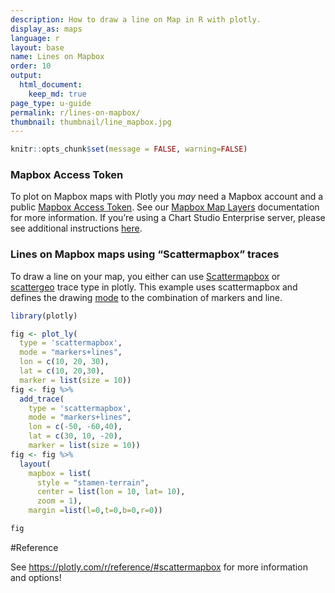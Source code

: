 ```yaml
---
description: How to draw a line on Map in R with plotly.
display_as: maps
language: r
layout: base
name: Lines on Mapbox
order: 10
output:
  html_document:
    keep_md: true
page_type: u-guide
permalink: r/lines-on-mapbox/
thumbnail: thumbnail/line_mapbox.jpg
---
```


```r
knitr::opts_chunk$set(message = FALSE, warning=FALSE)
```
### Mapbox Access Token

To plot on Mapbox maps with Plotly you *may* need a Mapbox account and a public [Mapbox Access Token](https://www.mapbox.com/studio). See our [Mapbox Map Layers](/r/mapbox-layers/) documentation for more information. If you're using a Chart Studio Enterprise server, please see additional instructions [here](https://help.plotly.com/mapbox-atlas).

### Lines on Mapbox maps using "Scattermapbox" traces

To draw a line on your map, you either can use [Scattermapbox](https://plotly.com/r/reference/#scattermapbox) or [scattergeo](https://plotly.com/r/reference/#scattergeo) trace type in plotly. This example uses scattermapbox and defines the drawing [mode](https://plotly.com/python/reference/#scattermapbox-mode) to the combination of markers and line.

```r
library(plotly)

fig <- plot_ly(
  type = 'scattermapbox',
  mode = "markers+lines",
  lon = c(10, 20, 30),
  lat = c(10, 20,30),
  marker = list(size = 10)) 
fig <- fig %>%
  add_trace(
    type = 'scattermapbox',
    mode = "markers+lines",
    lon = c(-50, -60,40),
    lat = c(30, 10, -20),
    marker = list(size = 10)) 
fig <- fig %>%
  layout(
    mapbox = list(
      style = "stamen-terrain",
      center = list(lon = 10, lat= 10),
      zoom = 1),
    margin =list(l=0,t=0,b=0,r=0))

fig
```
#Reference

See [https://plotly.com/r/reference/#scattermapbox](https://plotly.com/r/reference/#scattermapbox) for more information and options!